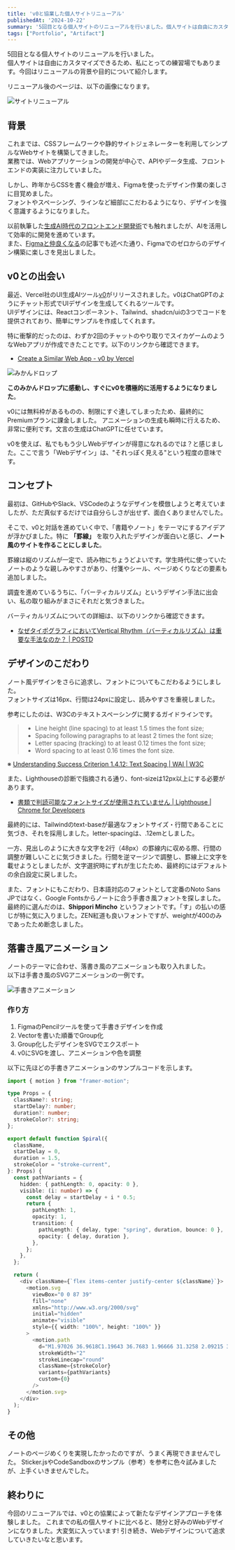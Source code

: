 ```yaml
---
title: 'v0と協業した個人サイトリニューアル'
publishedAt: '2024-10-22'
summary: '5回目となる個人サイトのリニューアルを行いました。個人サイトは自由にカスタマイズできるため、私にとっての練習場でもあります。今回はリニューアルの背景や目的について紹介します。'
tags: ["Portfolio", "Artifact"]
---
```


5回目となる個人サイトのリニューアルを行いました。  
個人サイトは自由にカスタマイズできるため、私にとっての練習場でもあります。今回はリニューアルの背景や目的について紹介します。

リニューアル後のページは、以下の画像になります。

<Image
  src="https://res.cloudinary.com/silverbirder/image/upload/v1729664114/silver-birder.github.io/blog/site-renewal.png"
  width={3164}
  height={2062}
  alt="サイトリニューアル"
  href="https://silverbirder.github.io/blog/contents/web_frontend_test_pattern_guide/"
/>

## 背景

これまでは、CSSフレームワークや静的サイトジェネレーターを利用してシンプルなWebサイトを構築してきました。  
業務では、Webアプリケーションの開発が中心で、APIやデータ生成、フロントエンドの実装に注力していました。

しかし、昨年からCSSを書く機会が増え、Figmaを使ったデザイン作業の楽しさに目覚めました。  
フォントやスペーシング、ラインなど細部にこだわるようになり、デザインを強く意識するようになりました。

以前執筆した[生成AI時代のフロントエンド開発術](https://silverbirder.github.io/blog/contents/frontend-development-in-the-age-of-generative-ai/)でも触れましたが、AIを活用して効率的に開発を進めています。  
また、[Figmaと仲良くなる](https://silverbirder.github.io/blog/contents/becoming-friends-with-figma/)の記事でも述べた通り、Figmaでのゼロからのデザイン構築に楽しさを見出しました。

## v0との出会い

最近、Vercel社のUI生成AIツール[v0](https://v0.dev)がリリースされました。v0はChatGPTのようにチャット形式でUIデザインを生成してくれるツールです。  
UIデザインには、Reactコンポーネント、Tailwind、shadcn/uiの3つでコードを提供されており、簡単にサンプルを作成してくれます。

特に衝撃的だったのは、わずか2回のチャットのやり取りでスイカゲームのようなWebアプリが作成できたことです。以下のリンクから確認できます。

- [Create a Similar Web App - v0 by Vercel](https://v0.dev/chat/a8RfpL90mO4)

<Image
  src="https://res.cloudinary.com/silverbirder/image/upload/v1729664496/silver-birder.github.io/blog/orange-drop.png"
  width={3164}
  height={2062}
  alt="みかんドロップ"
  href="https://v0.dev/chat/a8RfpL90mO4"
/>

**このみかんドロップに感動し、すぐにv0を積極的に活用するようになりました**。  

v0には無料枠があるものの、制限にすぐ達してしまったため、最終的にPremiumプランに課金しました。
アニメーションの生成も瞬時に行えるため、非常に便利です。文言の生成はChatGPTに任せています。

v0を使えば、私でももう少しWebデザインが得意になれるのでは？と感じました。ここで言う「Webデザイン」は、"それっぽく見える"という程度の意味です。

## コンセプト

最初は、GitHubやSlack、VSCodeのようなデザインを模倣しようと考えていましたが、ただ真似するだけでは自分らしさが出せず、面白くありませんでした。

そこで、v0と対話を進めていく中で、「書籍やノート」をテーマにするアイデアが浮かびました。特に **「罫線」** を取り入れたデザインが面白いと感じ、**ノート風のサイトを作ることにしました**。

罫線は縦のリズムが一定で、読み物にちょうどよいです。学生時代に使っていたノートのような親しみやすさがあり、付箋やシール、ページめくりなどの要素も追加しました。

調査を進めているうちに、「バーティカルリズム」というデザイン手法に出会い、私の取り組みがまさにそれだと気づきました。

バーティカルリズムについての詳細は、以下のリンクから確認できます。

- [なぜタイポグラフィにおいてVertical Rhythm（バーティカルリズム）は重要な手法なのか？ | POSTD](https://postd.cc/why-vertical-rhythms/)

## デザインのこだわり

ノート風デザインをさらに追求し、フォントについてもこだわるようにしました。  
フォントサイズは16px、行間は24pxに設定し、読みやすさを重視しました。

参考にしたのは、W3Cのテキストスペーシングに関するガイドラインです。

> - Line height (line spacing) to at least 1.5 times the font size;
> - Spacing following paragraphs to at least 2 times the font size;
> - Letter spacing (tracking) to at least 0.12 times the font size;
> - Word spacing to at least 0.16 times the font size.

※ [Understanding Success Criterion 1.4.12: Text Spacing | WAI | W3C](https://www.w3.org/WAI/WCAG21/Understanding/text-spacing)

また、Lighthouseの診断で指摘される通り、font-sizeは12px以上にする必要があります。

- [書類で判読可能なフォントサイズが使用されていません | Lighthouse | Chrome for Developers](https://developer.chrome.com/docs/lighthouse/seo/font-size?hl=ja)

最終的には、Tailwindのtext-baseが最適なフォントサイズ・行間であることに気づき、それを採用しました。letter-spacingは、.12emとしました。

一方、見出しのように大きな文字を2行（48px）の罫線内に収める際、行間の調整が難しいことに気づきました。行間を逆マージンで調整し、罫線上に文字を載せようとしましたが、文字選択時にずれが生じたため、最終的にはデフォルトの余白設定に戻しました。

また、フォントにもこだわり、日本語対応のフォントとして定番のNoto Sans JPではなく、Google Fontsからノートに合う手書き風フォントを探しました。
最終的に選んだのは、**Shippori Mincho** というフォントです。「す」の払いの感じが特に気に入りました。ZEN紅道も良いフォントですが、weightが400のみであったため断念しました。

## 落書き風アニメーション

ノートのテーマに合わせ、落書き風のアニメーションも取り入れました。  
以下は手書き風のSVGアニメーションの一例です。

<Image
  src="https://res.cloudinary.com/silverbirder/video/upload/e_loop/v1729665650/silver-birder.github.io/blog/spiral.gif"
  width={324}
  height={174}
  alt="手書きアニメーション"
/>

### 作り方

1. FigmaのPencilツールを使って手書きデザインを作成
2. Vectorを書いた順番でGroup化
3. Group化したデザインをSVGでエクスポート
4. v0にSVGを渡し、アニメーションや色を調整

以下に先ほどの手書きアニメーションのサンプルコードを示します。

```ts
import { motion } from "framer-motion";

type Props = {
  className?: string;
  startDelay?: number;
  duration?: number;
  strokeColor?: string;
};

export default function Spiral({
  className,
  startDelay = 0,
  duration = 1.5,
  strokeColor = "stroke-current",
}: Props) {
  const pathVariants = {
    hidden: { pathLength: 0, opacity: 0 },
    visible: (i: number) => {
      const delay = startDelay + i * 0.5;
      return {
        pathLength: 1,
        opacity: 1,
        transition: {
          pathLength: { delay, type: "spring", duration, bounce: 0 },
          opacity: { delay, duration },
        },
      };
    },
  };

  return (
    <div className={`flex items-center justify-center ${className}`}>
      <motion.svg
        viewBox="0 0 87 39"
        fill="none"
        xmlns="http://www.w3.org/2000/svg"
        initial="hidden"
        animate="visible"
        style={{ width: "100%", height: "100%" }}
      >
        <motion.path
          d="M1.97026 36.9618C1.19643 36.7683 1.96666 31.3258 2.09215 30.679C2.72864 27.3987 4.56686 24.2314 5.75988 21.1164C6.95065 18.0071 8.98806 15.6845 11.3446 13.4152C14.0269 10.8323 16.6736 8.35552 19.91 6.46761C23.5992 4.31557 29.4809 2.07392 33.5282 4.45092C37.4842 6.7743 39.4171 11.6927 39.4675 16.13C39.5277 21.427 36.2336 26.2284 32.398 29.6707C29.8802 31.9303 25.6408 36.2336 22.2148 33.0614C18.0729 29.2263 22.5615 23.4355 24.7523 19.964C27.0244 16.3634 29.8257 13.0751 32.7969 10.0356C34.9748 7.80761 37.2876 6.09817 40.221 4.93847C46.294 2.53753 54.1661 4.76478 57.9169 10.1464C59.0882 11.8269 60.0846 14.7706 60.1996 16.8392C60.3222 19.0469 60.5526 21.6854 59.9004 23.8201C59.301 25.7818 58.5796 27.5892 57.1302 29.0723C55.4315 30.8105 54.124 32.7833 52.2325 34.3246C49.8724 36.2477 46.5335 36.7844 44.8084 33.7262C42.1398 28.9956 44.9682 23.5947 46.9802 19.2659C48.685 15.5981 50.5464 11.6295 53.6508 8.92754C56.4805 6.46464 59.9402 3.698 63.7011 2.87745C70.1389 1.47284 77.2674 3.36637 82.6159 7.11029C83.9748 8.06154 84.7941 8.79153 85.3418 10.4345"
          strokeWidth="2"
          strokeLinecap="round"
          className={strokeColor}
          variants={pathVariants}
          custom={0}
        />
      </motion.svg>
    </div>
  );
}
```

## その他

ノートのページめくりを実現したかったのですが、うまく再現できませんでした。
Sticker.jsやCodeSandboxのサンプル（参考）を参考に色々試みましたが、上手くいきませんでした。

## 終わりに

今回のリニューアルでは、v0との協業によって新たなデザインアプローチを体験しました。
これまでの私の個人サイトに比べると、随分と好みのWebデザインになりました。大変気に入っています!
引き続き、Webデザインについて追求していきたいなと思います。
